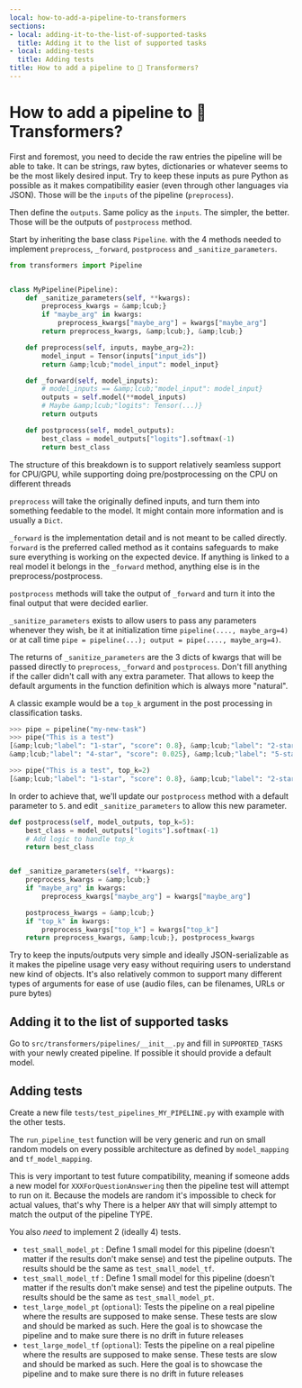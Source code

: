 ```yaml
---
local: how-to-add-a-pipeline-to-transformers
sections:
- local: adding-it-to-the-list-of-supported-tasks
  title: Adding it to the list of supported tasks
- local: adding-tests
  title: Adding tests
title: How to add a pipeline to 🤗 Transformers?
---
```

<script>
</script>
<!--Copyright 2020 The HuggingFace Team. All rights reserved.

Licensed under the Apache License, Version 2.0 (the "License"); you may not use this file except in compliance with
the License. You may obtain a copy of the License at

http://www.apache.org/licenses/LICENSE-2.0

Unless required by applicable law or agreed to in writing, software distributed under the License is distributed on
an "AS IS" BASIS, WITHOUT WARRANTIES OR CONDITIONS OF ANY KIND, either express or implied. See the License for the
-->

<h1 id="how-to-add-a-pipeline-to-transformers">How to add a pipeline to 🤗 Transformers?</h1>

First and foremost, you need to decide the raw entries the pipeline will be able to take. It can be strings, raw bytes,
dictionaries or whatever seems to be the most likely desired input. Try to keep these inputs as pure Python as possible
as it makes compatibility easier (even through other languages via JSON). Those will be the `inputs` of the
pipeline (`preprocess`).

Then define the `outputs`. Same policy as the `inputs`. The simpler, the better. Those will be the outputs of
`postprocess` method.

Start by inheriting the base class `Pipeline`. with the 4 methods needed to implement `preprocess`,
`_forward`, `postprocess` and `_sanitize_parameters`.


```python
from transformers import Pipeline


class MyPipeline(Pipeline):
    def _sanitize_parameters(self, **kwargs):
        preprocess_kwargs = &amp;lcub;}
        if "maybe_arg" in kwargs:
            preprocess_kwargs["maybe_arg"] = kwargs["maybe_arg"]
        return preprocess_kwargs, &amp;lcub;}, &amp;lcub;}

    def preprocess(self, inputs, maybe_arg=2):
        model_input = Tensor(inputs["input_ids"])
        return &amp;lcub;"model_input": model_input}

    def _forward(self, model_inputs):
        # model_inputs == &amp;lcub;"model_input": model_input}
        outputs = self.model(**model_inputs)
        # Maybe &amp;lcub;"logits": Tensor(...)}
        return outputs

    def postprocess(self, model_outputs):
        best_class = model_outputs["logits"].softmax(-1)
        return best_class
```

The structure of this breakdown is to support relatively seamless support for CPU/GPU, while supporting doing
pre/postprocessing on the CPU on different threads

`preprocess` will take the originally defined inputs, and turn them into something feedable to the model. It might
contain more information and is usually a `Dict`.

`_forward` is the implementation detail and is not meant to be called directly. `forward` is the preferred
called method as it contains safeguards to make sure everything is working on the expected device. If anything is
linked to a real model it belongs in the `_forward` method, anything else is in the preprocess/postprocess.

`postprocess` methods will take the output of `_forward` and turn it into the final output that were decided
earlier.

`_sanitize_parameters` exists to allow users to pass any parameters whenever they wish, be it at initialization
time `pipeline(...., maybe_arg=4)` or at call time `pipe = pipeline(...); output = pipe(...., maybe_arg=4)`.

The returns of `_sanitize_parameters` are the 3 dicts of kwargs that will be passed directly to `preprocess`,
`_forward` and `postprocess`. Don't fill anything if the caller didn't call with any extra parameter. That
allows to keep the default arguments in the function definition which is always more "natural".

A classic example would be a `top_k` argument in the post processing in classification tasks.

```python
>>> pipe = pipeline("my-new-task")
>>> pipe("This is a test")
[&amp;lcub;"label": "1-star", "score": 0.8}, &amp;lcub;"label": "2-star", "score": 0.1}, &amp;lcub;"label": "3-star", "score": 0.05}
&amp;lcub;"label": "4-star", "score": 0.025}, &amp;lcub;"label": "5-star", "score": 0.025}]

>>> pipe("This is a test", top_k=2)
[&amp;lcub;"label": "1-star", "score": 0.8}, &amp;lcub;"label": "2-star", "score": 0.1}]
```

In order to achieve that, we'll update our `postprocess` method with a default parameter to `5`. and edit
`_sanitize_parameters` to allow this new parameter.


```python
def postprocess(self, model_outputs, top_k=5):
    best_class = model_outputs["logits"].softmax(-1)
    # Add logic to handle top_k
    return best_class


def _sanitize_parameters(self, **kwargs):
    preprocess_kwargs = &amp;lcub;}
    if "maybe_arg" in kwargs:
        preprocess_kwargs["maybe_arg"] = kwargs["maybe_arg"]

    postprocess_kwargs = &amp;lcub;}
    if "top_k" in kwargs:
        preprocess_kwargs["top_k"] = kwargs["top_k"]
    return preprocess_kwargs, &amp;lcub;}, postprocess_kwargs
```

Try to keep the inputs/outputs very simple and ideally JSON-serializable as it makes the pipeline usage very easy
without requiring users to understand new kind of objects. It's also relatively common to support many different types
of arguments for ease of use (audio files, can be filenames, URLs or pure bytes)



<h2 id="adding-it-to-the-list-of-supported-tasks">Adding it to the list of supported tasks</h2>

Go to `src/transformers/pipelines/__init__.py` and fill in `SUPPORTED_TASKS` with your newly created pipeline.
If possible it should provide a default model.

<h2 id="adding-tests">Adding tests</h2>

Create a new file `tests/test_pipelines_MY_PIPELINE.py` with example with the other tests.

The `run_pipeline_test` function will be very generic and run on small random models on every possible
architecture as defined by `model_mapping` and `tf_model_mapping`.

This is very important to test future compatibility, meaning if someone adds a new model for
`XXXForQuestionAnswering` then the pipeline test will attempt to run on it. Because the models are random it's
impossible to check for actual values, that's why There is a helper `ANY` that will simply attempt to match the
output of the pipeline TYPE.

You also *need* to implement 2 (ideally 4) tests.

- `test_small_model_pt` : Define 1 small model for this pipeline (doesn't matter if the results don't make sense)
  and test the pipeline outputs. The results should be the same as `test_small_model_tf`.
- `test_small_model_tf` : Define 1 small model for this pipeline (doesn't matter if the results don't make sense)
  and test the pipeline outputs. The results should be the same as `test_small_model_pt`.
- `test_large_model_pt` (`optional`): Tests the pipeline on a real pipeline where the results are supposed to
  make sense. These tests are slow and should be marked as such. Here the goal is to showcase the pipeline and to make
  sure there is no drift in future releases
- `test_large_model_tf` (`optional`): Tests the pipeline on a real pipeline where the results are supposed to
  make sense. These tests are slow and should be marked as such. Here the goal is to showcase the pipeline and to make
  sure there is no drift in future releases
